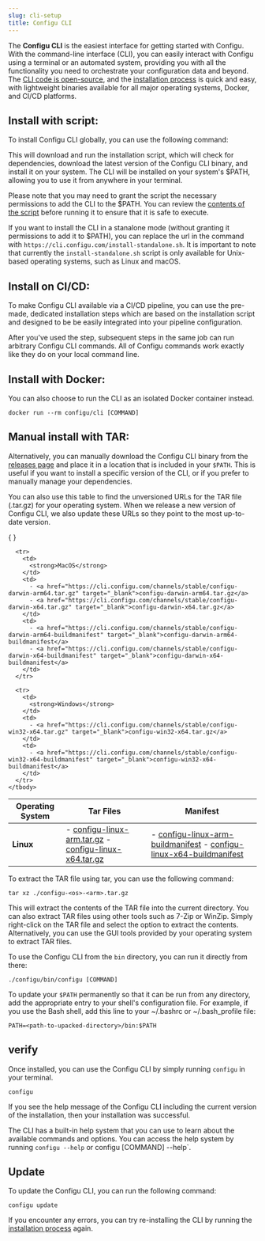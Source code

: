 ```yaml
---
slug: cli-setup
title: Configu CLI
---
```



The **Configu CLI** is the easiest interface for getting started with Configu. With the command-line interface (CLI), you can easily interact with Configu using a terminal or an automated system, providing you with all the functionality you need to orchestrate your configuration data and beyond. The [CLI code is open-source](https://github.com/configu/configu/tree/main/ts/packages/cli), and the [installation process](/cli-setup) is quick and easy, with lightweight binaries available for all major operating systems, Docker, and CI/CD platforms.

## Install with script:

To install Configu CLI globally, you can use the following command:

<CliInstallSnippet />

This will download and run the installation script, which will check for dependencies, download the latest version of the Configu CLI binary, and install it on your system. The CLI will be installed on your system's $PATH, allowing you to use it from anywhere in your terminal.

<Admonition type="caution">

Please note that you may need to grant the script the necessary permissions to add the CLI to the $PATH. You can review the [contents of the script](https://cli.configu.com/install.sh) before running it to ensure that it is safe to execute.

</Admonition>

<Admonition type="tip">

If you want to install the CLI in a stanalone mode (without granting it permissions to add it to $PATH), you can replace the url in the command with `https://cli.configu.com/install-standalone.sh`.
It is important to note that currently the `install-standalone.sh` script is only available for Unix-based operating systems, such as Linux and macOS.

</Admonition>

## Install on CI/CD:

To make Configu CLI available via a CI/CD pipeline, you can use the pre-made, dedicated installation steps which are based on the installation script and designed to be be easily integrated into your pipeline configuration.

<CliInstallCiCdSnippet />

<Admonition>

After you've used the step, subsequent steps in the same job can run arbitrary Configu CLI commands. All of Configu commands work exactly like they do on your local command line.

</Admonition>

## Install with Docker:

You can also choose to run the CLI as an isolated Docker container instead.

```shell
docker run --rm configu/cli [COMMAND]
```

## Manual install with TAR:

Alternatively, you can manually download the Configu CLI binary from the [releases page](https://github.com/configu/configu/releases?q=cli-&expanded=true) and place it in a location that is included in your `$PATH`. This is useful if you want to install a specific version of the CLI, or if you prefer to manually manage your dependencies.

You can also use this table to find the unversioned URLs for the TAR file (.tar.gz) for your operating system. When we release a new version of Configu CLI, we also update these URLs so they point to the most up-to-date version.

<div className="table-wrapper">

  <table>
    {
    <thead>
      <tr>
        <th>Operating System</th>
        <th>Tar Files</th>
        <th>Manifest</th>
      </tr>
    </thead>
    }
    <tbody>
      <tr>
        <td>
          <strong>Linux</strong>
        </td>
        <td>
          - <a href="https://cli.configu.com/channels/stable/configu-linux-arm.tar.gz" target="_blank">configu-linux-arm.tar.gz</a>
          - <a href="https://cli.configu.com/channels/stable/configu-linux-x64.tar.gz" target="_blank">configu-linux-x64.tar.gz</a>
        </td>
        <td>
          - <a href="https://cli.configu.com/channels/stable/configu-linux-arm-buildmanifest" target="_blank">configu-linux-arm-buildmanifest</a>
          - <a href="https://cli.configu.com/channels/stable/configu-linux-x64-buildmanifest" target="_blank">configu-linux-x64-buildmanifest</a>
        </td>
      </tr>

      <tr>
        <td>
          <strong>MacOS</strong>
        </td>
        <td>
          - <a href="https://cli.configu.com/channels/stable/configu-darwin-arm64.tar.gz" target="_blank">configu-darwin-arm64.tar.gz</a>
          - <a href="https://cli.configu.com/channels/stable/configu-darwin-x64.tar.gz" target="_blank">configu-darwin-x64.tar.gz</a>
        </td>
        <td>
          - <a href="https://cli.configu.com/channels/stable/configu-darwin-arm64-buildmanifest" target="_blank">configu-darwin-arm64-buildmanifest</a>
          - <a href="https://cli.configu.com/channels/stable/configu-darwin-x64-buildmanifest" target="_blank">configu-darwin-x64-buildmanifest</a>
        </td>
      </tr>

      <tr>
        <td>
          <strong>Windows</strong>
        </td>
        <td>
          - <a href="https://cli.configu.com/channels/stable/configu-win32-x64.tar.gz" target="_blank">configu-win32-x64.tar.gz</a>
        </td>
        <td>
          - <a href="https://cli.configu.com/channels/stable/configu-win32-x64-buildmanifest" target="_blank">configu-win32-x64-buildmanifest</a>
        </td>
      </tr>
    </tbody>

  </table>

</div>

To extract the TAR file using tar, you can use the following command:

```shell
tar xz ./configu-<os>-<arm>.tar.gz
```

This will extract the contents of the TAR file into the current directory.
You can also extract TAR files using other tools such as 7-Zip or WinZip. Simply right-click on the TAR file and select the option to extract the contents. Alternatively, you can use the GUI tools provided by your operating system to extract TAR files.

To use the Configu CLI from the `bin` directory, you can run it directly from there:

```shell
./configu/bin/configu [COMMAND]
```

To update your `$PATH` permanently so that it can be run from any directory, add the appropriate entry to your shell's configuration file. For example, if you use the Bash shell, add this line to your ~/.bashrc or ~/.bash_profile file:

```shell
PATH=<path-to-upacked-directory>/bin:$PATH
```

## verify

Once installed, you can use the Configu CLI by simply running `configu` in your terminal.

```shell
configu
```

If you see the help message of the Configu CLI including the current version of the installation, then your installation was successful.

<Admonition>

The CLI has a built-in help system that you can use to learn about the available commands and options. You can access the help system by running `configu --help` or configu \[COMMAND\] --help`.

</Admonition>

## Update

To update the Configu CLI, you can run the following command:

```shell
configu update
```

If you encounter any errors, you can try re-installing the CLI by running the [installation process](/cli-setup/#install-with-script) again.
